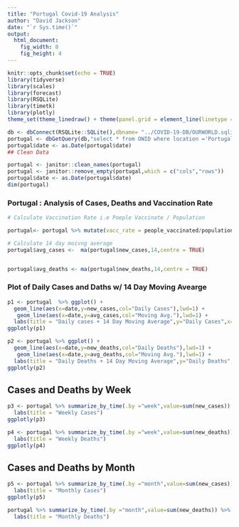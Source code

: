 ```yaml
---
title: "Portugal Covid-19 Analysis"
author: "David Jackson"
date: "`r Sys.time()`"
output: 
  html_document: 
    fig_width: 8
    fig_height: 4
---
```


```r
knitr::opts_chunk$set(echo = TRUE)
library(tidyverse)
library(scales)
library(forecast)
library(RSQLite)
library(timetk)
library(plotly)
theme_set(theme_linedraw() + theme(panel.grid = element_line(linetype = 'dashed')))
```

```r
db <- dbConnect(RSQLite::SQLite(),dbname= "../COVID-19-DB/OURWORLD.sqlite3")
portugal <- dbGetQuery(db,"select * from OWID where location ='Portugal'")
portugal$date <- as.Date(portugal$date)
## Clean Data

portugal <- janitor::clean_names(portugal)
portugal <- janitor::remove_empty(portugal,which = c("cols","rows"))
portugal$date <- as.Date(portugal$date)
dim(portugal)
```

### Portugal : Analysis of Cases, Deaths and Vaccination Rate

```r
# Calculate Vaccination Rate i.e Poeple Vaccinate / Population

portugal<- portugal %>% mutate(vacc_rate = people_vaccinated/population)
```
```r
# Calculate 14 day moivng average
portugal$avg_cases <-  ma(portugal$new_cases,14,centre = TRUE)


portugal$avg_deaths <- ma(portugal$new_deaths,14,centre = TRUE)
```

### Plot of Daily Cases and Daths w/ 14 Day Moving Avearge

```r
p1 <- portugal  %>% ggplot() +
  geom_line(aes(x=date,y=new_cases,col="Daily Cases"),lwd=1) +
   geom_line(aes(x=date,y=avg_cases,col="Moving Avg."),lwd=1) +
  labs(title = "Daily cases + 14 Day Moving Average",y="Daily Cases",x="Date")
ggplotly(p1)
```
```r
p2 <- portugal %>% ggplot() +
  geom_line(aes(x=date,y=new_deaths,col="Daily Deaths"),lwd=1) +
   geom_line(aes(x=date,y=avg_deaths,col="Moving Avg."),lwd=1) +
  labs(title = "Daily Deaths + 14 Day Moving Average",y="Daily Deaths",x="Date")
ggplotly(p2)
```

## Cases and Deaths by Week

```r
p3 <- portugal %>% summarize_by_time(.by ="week",value=sum(new_cases)) %>% na.omit() %>% ggplot(aes(x=date,y=value)) + geom_col() +
  labs(title = "Weekly Cases")
ggplotly(p3)
```
```r
p4 <- portugal %>% summarize_by_time(.by ="week",value=sum(new_deaths)) %>% na.omit() %>% ggplot(aes(x=date,y=value)) + geom_col() +
  labs(title = "Weekly Deaths")
ggplotly(p4)
```

## Cases and Deaths by Month

```r
p5 <- portugal %>% summarize_by_time(.by ="month",value=sum(new_cases)) %>% na.omit() %>% ggplot(aes(x=date,y=value)) + geom_col() +
  labs(title = "Monthly Cases")
ggplotly(p5)
```
```r
portugal %>% summarize_by_time(.by ="month",value=sum(new_deaths)) %>% na.omit() %>% ggplot(aes(x=date,y=value)) + geom_col() +
  labs(title = "Monthly Deaths")
```